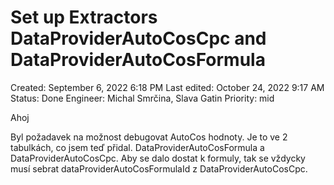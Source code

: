 # Set up Extractors DataProviderAutoCosCpc and DataProviderAutoCosFormula

Created: September 6, 2022 6:18 PM
Last edited: October 24, 2022 9:17 AM
Status: Done
Engineer: Michal Smrčina, Slava Gatin
Priority: mid

Ahoj

Byl požadavek na možnost debugovat AutoCos hodnoty. Je to ve 2 tabulkách, co jsem teď přidal. DataProviderAutoCosFormula a DataProviderAutoCosCpc. Aby se dalo dostat k formuly, tak se vždycky musí sebrat dataProviderAutoCosFormulaId z DataProviderAutoCosCpc.